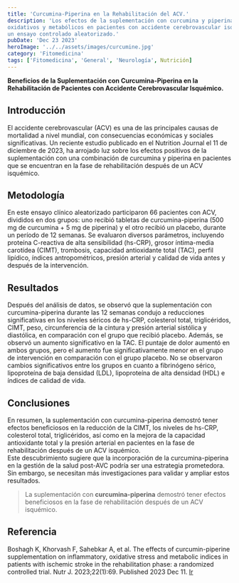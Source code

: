 ```yaml
---
title: 'Curcumina-Piperina en la Rehabilitación del ACV.'
description: 'Los efectos de la suplementación con curcumina y piperina sobre los índices inflamatorios,
oxidativos y metabólicos en pacientes con accidente cerebrovascular isquémico en la fase de rehabilitación:
un ensayo controlado aleatorizado.'
pubDate: 'Dec 23 2023'
heroImage: '../../assets/images/curcumine.jpg'
category: 'Fitomedicina'
tags: ['Fitomedicina', 'General', 'Neurología', Nutrición]
---
```


**Beneficios de la Suplementación con Curcumina-Piperina en la Rehabilitación de Pacientes con Accidente Cerebrovascular Isquémico.**

## Introducción  
El accidente cerebrovascular (ACV) es una de las principales causas de mortalidad a nivel mundial,
con consecuencias económicas y sociales significativas. Un reciente estudio publicado en el Nutrition
Journal el 11 de diciembre de 2023, ha arrojado luz sobre los efectos positivos de la suplementación
con una combinación de curcumina y piperina en pacientes que se encuentran en la fase de rehabilitación
después de un ACV isquémico.  

## Metodología  
En este ensayo clínico aleatorizado participaron 66 pacientes con ACV, divididos en dos grupos:
uno recibió tabletas de curcumina-piperina (500 mg de curcumina + 5 mg de piperina) y el otro recibió
un placebo, durante un período de 12 semanas. Se evaluaron diversos parámetros, incluyendo proteína
C-reactiva de alta sensibilidad (hs-CRP), grosor íntima-media carotídea (CIMT), trombosis,
capacidad antioxidante total (TAC), perfil lipídico, índices antropométricos, presión arterial
y calidad de vida antes y después de la intervención.

## Resultados
Después del análisis de datos, se observó que la suplementación con curcumina-piperina durante las
12 semanas condujo a reducciones significativas en los niveles séricos de hs-CRP, colesterol total,
triglicéridos, CIMT, peso, circunferencia de la cintura y presión arterial sistólica y diastólica,
en comparación con el grupo que recibió placebo. Además, se observó un aumento significativo en la TAC.
El puntaje de dolor aumentó en ambos grupos, pero el aumento fue significativamente menor en el grupo
de intervención en comparación con el grupo placebo. No se observaron cambios significativos entre
los grupos en cuanto a fibrinógeno sérico, lipoproteína de baja densidad (LDL), lipoproteína de alta
densidad (HDL) e índices de calidad de vida.

## Conclusiones  
En resumen, la suplementación con curcumina-piperina demostró tener efectos beneficiosos en la reducción
de la CIMT, los niveles de hs-CRP, colesterol total, triglicéridos, así como en la mejora de la capacidad
antioxidante total y la presión arterial en pacientes en la fase de rehabilitación después de un ACV
isquémico.  
Este descubrimiento sugiere que la incorporación de la curcumina-piperina en la gestión de la
salud post-AVC podría ser una estrategia prometedora. Sin embargo, se necesitan más investigaciones
para validar y ampliar estos resultados.

> La suplementación con **curcumina-piperina** demostró tener efectos beneficiosos en la fase de rehabilitación después de un ACV
isquémico.  

## Referencia  
Boshagh K, Khorvash F, Sahebkar A, et al. The effects of curcumin-piperine supplementation on inflammatory,
oxidative stress and metabolic indices in patients with ischemic stroke in the rehabilitation phase:
a randomized controlled trial. Nutr J. 2023;22(1):69. Published 2023 Dec 11.
<a href="https://nutritionj.biomedcentral.com/articles/10.1186/s12937-023-00905-1" target="_blank">Ir</a>
